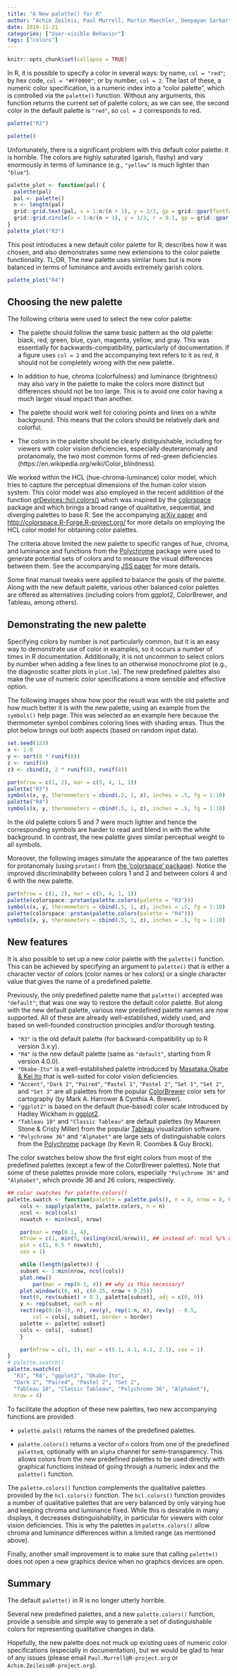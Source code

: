 ```yaml
---
title: "A New palette() for R"
author: "Achim Zeileis, Paul Murrell, Martin Maechler, Deepayan Sarkar"
date: 2019-11-21
categories: ["User-visible Behavior"]
tags: ["colors"]
---
```


```r
knitr::opts_chunk$set(collapse = TRUE)
```

In R, it is possible to specify a color in several ways:
by name, `col = "red"`; by hex code, `col = "#FF0000"`; or
by number, `col = 2`.  The last of these, a numeric color
specification, is a numeric index into a "color palette", which
is controlled via the `palette()` function.
Without any arguments, this function returns the current set of palette
colors;  as we can see, the second color in the default palette
is `"red"`, so `col = 2` corresponds to red.

```r
palette("R3")
```

```r
palette()
```

Unfortunately, there is a significant problem with this default color
palette:  it is horrible.  The colors are highly saturated (garish, flashy) and
vary enormously in terms of luminance (e.g., `"yellow"` is much lighter
than `"blue"`).

```r
palette_plot <- function(pal) {
  palette(pal)
  pal <- palette()
  n <- length(pal)
  grid::grid.text(pal, x = 1:n/(n + 1), y = 2/3, gp = grid::gpar(fontfamily = "mono"))
  grid::grid.circle(x = 1:n/(n + 1), y = 1/3, r = 0.1, gp = grid::gpar(col = NA, fill = pal))
}
palette_plot("R3")
```

This post introduces a new default color palette for R, describes
how it was chosen, and also demonstrates some new extensions to
the color palette functionality.  TL;DR, The new palette uses similar hues
but is more balanced in terms of luminance and avoids extremely garish colors.

```r
palette_plot("R4")
```


## Choosing the new palette

The following criteria were used to select the new color palette:

- The palette should follow the same basic pattern as the old palette:
  black, red, green, blue, cyan, magenta, yellow, and gray.  This was
  essentially for backwards-compatibility, particularly of documentation.
  If a figure uses `col = 2` and the accompanying text refers to it as
  _red_, it should not be completely wrong with the new palette.

- In addition to hue, chroma (colorfulness) and luminance (brightness)
  may also vary in the palette to make the colors more distinct
  but differences should not be too large.  This is to avoid one 
  color having a much larger visual impact than another.

- The palette should work well for coloring points and lines on a white 
  background. This means that the colors should be relatively dark and 
  colorful.

- The colors in the palette should be clearly distiguishable, including for
  viewers with color vision deficiencies, especially deuteranomaly and 
  protanomaly, the two most common forms of red-green deficiencies
  (https://en.wikipedia.org/wiki/Color_blindness).

We worked within the HCL (hue-chroma-luminance) color model, which tries to
capture the perceptual dimensions of the human color vision system. This
color model was also employed in the recent additition of the function
[grDevices::hcl.colors()](https://developer.R-project.org/Blog/public/2019/04/01/hcl-based-color-palettes-in-grdevices/)
which was inspired by the [colorspace](https://CRAN.R-project.org/package=colorspace) package
and which brings a broad range of qualitative, sequential, and diverging palettes
to base R. See the accompanying [arXiv paper](http://arxiv.org/abs/1903.06490)
and <http://colorspace.R-Forge.R-project.org/> for more details on employing
the HCL color model for obtaining color palettes.

The criteria above limited the new palette to specific ranges of hue, chroma,
and luminance and functions from the [Polychrome](https://CRAN.R-project.org/package=Polychrome) package
were used to generate potential sets of colors and to measure the visual differences between them.
See the accompanying [JSS paper](https://doi.org/10.18637/jss.v090.c01) for more details.

Some final manual tweaks were applied to balance the goals of the palette.
Along with the new default palette, various other balanced color palettes
are offered as alternatives (including colors from ggplot2, ColorBrewer,
and Tableau, among others).




## Demonstrating the new palette

Specifying colors by number is not particularly common, 
but it is an easy way to demonstrate use of color in
examples, so it occurs a number of times in R documentation.
Additionally, it is not uncommon to select colors by number
when adding a few lines to an otherwise monochrome plot (e.g.,
the diagnostic scatter plots in `plot.lm`).
The new predefined palettes also make the use of numeric color 
specifications a more sensible and effective option.

The following images show how poor the result was with the old palette
and how much better it is with the new palette, using an example from the
`symbols()` help page. This was selected as an example here because
the thermometer symbol combines coloring lines with shading areas. Thus
the plot below brings out both aspects (based on random input data).

```r
set.seed(123)
x <- 1:8
y <- sort(8 * runif(8))
z <- runif(8)
z3 <- cbind(z, 2 * runif(8), runif(8))
```
```r
par(mfrow = c(1, 2), mar = c(5, 4, 1, 1))
palette("R3")
symbols(x, y, thermometers = cbind(.5, 1, z), inches = .5, fg = 1:10)
palette("R4")
symbols(x, y, thermometers = cbind(.5, 1, z), inches = .5, fg = 1:10)
```

In the old palette colors 5 and 7 were much lighter and hence the corresponding
symbols are harder to read and blend in with the white background. In contrast,
the new palette gives similar perceptual weight to all symbols.

Moreover, the following images simulate the appearance of the two palettes
for protanomaly (using `protan()` from 
[the 'colorspace' package](http://colorspace.r-forge.r-project.org/articles/color_vision_deficiency.html)). 
Notice the improved discriminability between colors 1 and 2
and between colors 4 and 6 with the new palette.

```r
par(mfrow = c(1, 2), mar = c(5, 4, 1, 1))
palette(colorspace::protan(palette.colors(palette = "R3")))
symbols(x, y, thermometers = cbind(.5, 1, z), inches = .5, fg = 1:10)
palette(colorspace::protan(palette.colors(palette = "R4")))
symbols(x, y, thermometers = cbind(.5, 1, z), inches = .5, fg = 1:10)
```

## New features

It is also possible to set up a new color palette with the `palette()`
function.  This can be achieved by specifying an argument to `palette()`
that is either a character vector of colors (color names or hex colors)
or a single character value that gives the name of a predefined palette.

Previously, the only predefined palette name that `palette()` 
accepted was `"default"`;  that was one way to restore the default color
palette. But along with the new default palette, various new predefined
palette names are now supported. All of these are already well-established,
widely used, and based on well-founded construction principles and/or thorough
testing.

- `"R3"` is the old default palette (for backward-compatibility up to R version 3.x.y).
- `"R4"` is the new default palette (same as `"default"`, starting from R version 4.0.0).
- `"Okabe-Ito"` is a well-established palette introduced by
  [Masataka Okabe & Kei Ito](http://jfly.iam.u-tokyo.ac.jp/color/) that is well-suited for 
  color vision deficiencies.
- `"Accent"`, `"Dark 2"`, `"Paired"`, `"Pastel 1"`, `"Pastel 2"`, 
  `"Set 1"`, `"Set 2"`, and `"Set 3"` are all palettes from the
  popular [ColorBrewer](http://ColorBrewer2.org/) color sets for cartography
   (by Mark A. Harrower & Cynthia A. Brewer).
- `"ggplot2"` is based on the default (hue-based) color scale introduced by Hadley Wickham
  in [ggplot2](https://CRAN.R-project.org/package=ggplot2).
- `"Tableau 10"` and `"Classic Tableau"` are default palettes (by Maureen Stone & Cristy Miller)
  from the popular [Tableau](https://www.tableau.com/about/blog/2016/7/colors-upgrade-tableau-10-56782) visualization software.
- `"Polychrome 36"` and `"Alphabet"` are large sets of distinguishable
  colors from the [Polychrome](https://CRAN.R-project.org/package=Polychrome) package
  (by Kevin R. Coombes & Guy Brock).

The color swatches below show the first eight colors from most of 
the predefined palettes (except a few of the ColorBrewer palettes).
Note that some of these palettes provide more colors, 
especially `"Polychrome 36"` and `"Alphabet"`, which
provide 36 and 26 colors, respectively.

```r
## color swatches for palette.colors()
palette.swatch <- function(palette = palette.pals(), n = 8, nrow = 8, border = "black") {
    cols <- sapply(palette, palette.colors, n = n)
    ncol <- ncol(cols)
    nswatch <- min(ncol, nrow)

    par(mar = rep(0.1, 4),
	mfrow = c(1, min(5, ceiling(ncol/nrow))), ## instead of: ncol %/% nrow + 1
	pin = c(1, 0.5 * nswatch),
	cex = 1)

    while (length(palette)) {
	subset <- 1:min(nrow, ncol(cols))
	plot.new()
        par(mar = rep(0.1, 4)) ## why is this necessary?
	plot.window(c(0, n), c(0.25, nrow + 0.25))
	text(0, rev(subset) + 0.1, palette[subset], adj = c(0, 0))
	y <- rep(subset, each = n)
	rect(rep(0:(n-1), n), rev(y), rep(1:n, n), rev(y) - 0.5,
	    col = cols[, subset], border = border)
	palette <- palette[-subset]
	cols <- cols[, -subset]
    }

    par(mfrow = c(1, 1), mar = c(5.1, 4.1, 4.1, 2.1), cex = 1)
}
# palette.swatch()
palette.swatch(c(
  "R3", "R4", "ggplot2", "Okabe-Ito",
  "Dark 2", "Paired", "Pastel 2", "Set 2",
  "Tableau 10", "Classic Tableau", "Polychrome 36", "Alphabet"),
  nrow = 4)
```

To facilitate the adoption of these new palettes, 
two new accompanying functions are provided:

- `palette.pals()` returns the names of the predefined palettes.

- `palette.colors()` returns a vector of `n` colors from one of the 
predefined `palette`s, optionally with an `alpha` channel for semi-transparency.
This allows colors from the new predefined palettes to be used 
directly with graphical functions
instead of going through a numeric index and the `palette()` function. 

The `palette.colors()` function
complements the qualitative palettes provided by the `hcl.colors()` function.
The `hcl.colors()` function
provides a number of qualitative palettes that are very balanced
by only varying hue and keeping chroma and luminance fixed. 
While this is desirable
in many displays, it decreases distinguishability, in particular for viewers with
color vision deficiencies. 
This is why the palettes in `palette.colors()` allow chroma
and luminance differences within a limited range (as mentioned above).

Finally, another small improvement is to make sure that calling `palette()` does not
open a new graphics device when no graphics devices are open.

## Summary 

The default `palette()` in R is no longer utterly horrible.

Several new predefined palettes, and a new `palette.colors()` function,
provide a sensible and simple way to generate a set of distinguishable
colors for representing qualitative changes in data.

Hopefully, the new palette does not muck up existing uses of 
numeric color specifications (especially in documentation), but
we would be glad to hear of any issues 
(please email `Paul.Murrell@R-project.org`
or `Achim.Zeileis@R-project.org`).

